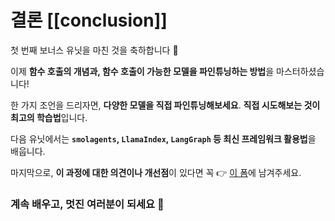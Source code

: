 # 결론 [[conclusion]]

첫 번째 보너스 유닛을 마친 것을 축하합니다 🥳

이제 **함수 호출의 개념과, 함수 호출이 가능한 모델을 파인튜닝하는 방법**을 마스터하셨습니다!

한 가지 조언을 드리자면, **다양한 모델을 직접 파인튜닝해보세요**. **직접 시도해보는 것이 최고의 학습법**입니다.

다음 유닛에서는 **`smolagents`, `LlamaIndex`, `LangGraph` 등 최신 프레임워크 활용법**을 배웁니다.

마지막으로, **이 과정에 대한 의견이나 개선점**이 있다면 꼭 👉 [이 폼](https://docs.google.com/forms/d/e/1FAIpQLSe9VaONn0eglax0uTwi29rIn4tM7H2sYmmybmG5jJNlE5v0xA/viewform?usp=dialog)에 남겨주세요.

### 계속 배우고, 멋진 여러분이 되세요 🤗 